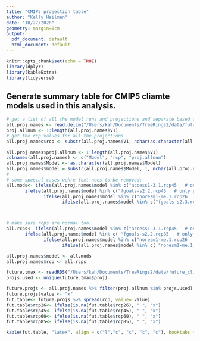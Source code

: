 ```yaml
---
title: "CMIP5 projection table"
author: "Kelly Heilman"
date: "10/27/2020"
geometry: margin=0cm
output:
  pdf_document: default
  html_document: default
---
```


```r
knitr::opts_chunk$set(echo = TRUE)
library(dplyr)
library(kableExtra)
library(tidyverse)
```

## Generate summary table for CMIP5 cliamte models used in this analysis.



```r
# get a list of all the model runs and projections and separate based on rcp scenarios
all.proj.names <- read.delim("/Users/kah/Documents/TreeRings2/data/future_climate_tas_all/bcsd5/Projections5.txt", header = FALSE)
proj.allnum <- 1:length(all.proj.names$V1)
# get the rcp values for all the projections
all.proj.names$rcp <- substr(all.proj.names$V1, nchar(as.character(all.proj.names$V1))-4, nchar(as.character(all.proj.names$V1)))

all.proj.names$proj.allnum <- 1:length(all.proj.names$V1)
colnames(all.proj.names) <- c("Model", "rcp", "proj.allnum")
all.proj.names$Model <- as.character(all.proj.names$Model)
all.proj.names$model = substr(all.proj.names$Model, 1, nchar(all.proj.names$Model)-6)
# 
# some special cases wehre text nees to be removed:
all.mods<- ifelse(all.proj.names$model %in% c("access1-3.1.rcp45   # only pr, tas (tasmin, tasmax not avai", "access1-3.1.rcp85   # only pr, tas (tasmin, tasmax not avai"),  "access1-3.1", 
       ifelse(all.proj.names$model %in% c("fgoals-s2.2.rcp45   # only pr, tas (tasmin, tasmax not avai" , "fgoals-s2.2.rcp85   # only pr, tas (tasmin, tasmax not avai" ), "fgoals-s2.2",
              ifelse(all.proj.names$model %in% c("noresm1-me.1.rcp26   # only pr, tas (tasmin, tasmax not avai", "noresm1-me.1.rcp45   # only pr, tas (tasmin, tasmax not avai", "noresm1-me.1.rcp60   # only pr, tas (tasmin, tasmax not avai", "noresm1-me.1.rcp85   # only pr, tas (tasmin, tasmax not avai"), "noresm1-me.1", 
                     ifelse(all.proj.names$model %in% c("fgoals-s2.3.rcp85   # only pr, tas (tasmin, tasmax not avai" ), "fgoals-s2.3", all.proj.names$model))))



# make sure rcps are normal too:
all.rcps<- ifelse(all.proj.names$model %in% c("access1-3.1.rcp45   # only pr, tas (tasmin, tasmax not avai", "fgoals-s2.2.rcp45   # only pr, tas (tasmin, tasmax not avai", "noresm1-me.1.rcp45   # only pr, tas (tasmin, tasmax not avai") , "rcp45",
       ifelse(all.proj.names$model %in% c( "fgoals-s2.2.rcp85   # only pr, tas (tasmin, tasmax not avai", "access1-3.1.rcp85   # only pr, tas (tasmin, tasmax not avai", "noresm1-me.1.rcp85   # only pr, tas (tasmin, tasmax not avai","fgoals-s2.3.rcp85   # only pr, tas (tasmin, tasmax not avai" ), "rcp85",
              ifelse(all.proj.names$model %in% c("noresm1-me.1.rcp26   # only pr, tas (tasmin, tasmax not avai"), "rcp26", 
                     ifelse(all.proj.names$model %in% c( "noresm1-me.1.rcp60   # only pr, tas (tasmin, tasmax not avai"), "rcp60", all.proj.names$rcp))))

all.proj.names$model <- all.mods
all.proj.names$rcp <- all.rcps

future.tmax <- readRDS("/Users/kah/Documents/TreeRings2/data/future_climate_tas_all/future_june_tmax_all_rcp_models_v1.rds")
projs.used <- unique(future.tmax$proj)

future.projs <- all.proj.names %>% filter(proj.allnum %in% projs.used) %>% dplyr::select(model, rcp)
future.projs$value <- "x"
fut.table<- future.projs %>% spread(rcp, value= value)
fut.table$rcp26<- ifelse(is.na(fut.table$rcp26), " ", "x")
fut.table$rcp45<- ifelse(is.na(fut.table$rcp45), " ", "x")
fut.table$rcp60<- ifelse(is.na(fut.table$rcp60), " ", "x")
fut.table$rcp85<- ifelse(is.na(fut.table$rcp85), " ", "x")

kable(fut.table, "latex", align = c("l","c", "c", "c", "c"), booktabs = TRUE, caption = "CMIP5 downscaled model projections",digits = 3, linesep = "")%>%  kable_styling(font_size = 8)
```


